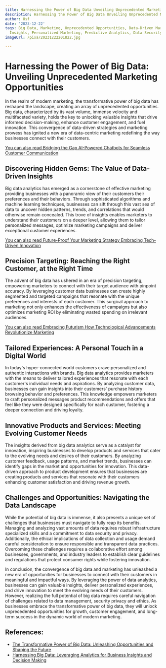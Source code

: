```yaml
---
title: Harnessing the Power of Big Data Unveiling Unprecedented Marketing Opportunities
description: Harnessing the Power of Big Data Unveiling Unprecedented Marketing Opportunities
author: Usf
date: '2023-12-22'
tags: Big Data, Marketing, Unprecedented Opportunities, Data-Driven Marketing, Customer
  Insights, Personalized Marketing, Predictive Analytics, Data Security, Data Privacy
imageUrl: /pixa/20231222201822.jpg

---
```

# Harnessing the Power of Big Data: Unveiling  Unprecedented Marketing Opportunities

In the realm  of modern marketing, the transformative power of big data has reshaped the landscape, creating an array of  unprecedented opportunities. Big data, characterized by its vast volume, immense velocity and multifaceted variety, holds the key to unlocking valuable insights that drive informed decision-making, enhance customer engagement, and fuel innovation.  This convergence of data-driven strategies and marketing prowess has ignited a new  era of data-centric marketing redefining the way businesses connect  with their customers.

[You can also read Bridging  the Gap AI-Powered Chatbots for Seamless Customer Communication](Bridging%20the%20Gap%20AI-Powered%20Chatbots%20for%20Seamless%20Customer%20Communication)


## Discovering Hidden Gems: The  Value of Data-Driven Insights

Big data analytics has emerged as a cornerstone of effective marketing providing businesses with  a panoramic view of their customers their preferences and their behaviors. Through sophisticated algorithms and  machine learning techniques, businesses  can sift through this  vast sea of data  to uncover hidden patterns, trends, and correlations that would otherwise remain concealed. This  trove of insights enables marketers to understand their customers on a deeper  level, allowing them to tailor personalized messages, optimize marketing campaigns and deliver  exceptional customer experiences.

[You can also read Future-Proof Your Marketing Strategy Embracing Tech-Driven  Innovation](Future-Proof%20Your%20Marketing%20Strategy%20Embracing%20Tech-Driven%20Innovation)


## Precision Targeting: Reaching  the  Right Customer, at the  Right Time

The advent of big data  has ushered in an era of precision targeting, empowering marketers to connect with their target audience with pinpoint accuracy. By leveraging customer data businesses can create highly segmented and targeted campaigns that resonate with the unique preferences and interests of each customer. This surgical approach to marketing not only enhances the effectiveness of campaigns  but also optimizes marketing ROI by eliminating wasted spending on irrelevant audiences.

[You can also read Embracing Futurism How Technological Advancements Revolutionize Marketing](Embracing%20Futurism%20How%20Technological%20Advancements%20Revolutionize%20Marketing)


## Tailored Experiences: A Personal Touch in a Digital World

In today's hyper-connected world customers crave personalized and authentic interactions with brands. Big  data analytics provides  marketers with the means to deliver tailored experiences  that resonate  with  each customer's individual  needs and aspirations. By analyzing customer data, businesses can gain insights into their customers' purchase history browsing behavior and preferences. This knowledge  empowers  marketers to craft personalized messages product recommendations and offers  that feel like they  were designed specifically for  each customer, fostering a deeper  connection and driving loyalty.

##  Innovative Products and Services: Meeting  Evolving Customer Needs

The insights derived from big data analytics serve as a catalyst for innovation, inspiring businesses to develop products and services that cater to the evolving needs and desires of their customers. By analyzing customer feedback, usage patterns, and market trends, businesses can identify gaps in the  market and opportunities for innovation. This data-driven approach to product  development ensures that businesses are creating  products and  services that resonate with their customers enhancing customer satisfaction and driving revenue growth.

## Challenges and Opportunities: Navigating the  Data Landscape

While the  potential of  big data is immense, it also presents a unique set of challenges that businesses must  navigate to fully reap its benefits. Managing and analyzing vast  amounts of  data requires robust infrastructure specialized skills and a  commitment to data security and privacy. Additionally,  the ethical implications of data collection and usage demand careful consideration  to ensure responsible  and transparent data practices. Overcoming these challenges requires  a  collaborative  effort among businesses, governments, and industry leaders to establish clear guidelines and regulations that protect consumer rights while fostering innovation.

In conclusion, the convergence  of  big data and marketing has unleashed a  new era of opportunities for businesses to connect with their  customers in meaningful and impactful ways. By leveraging the power of data analytics, businesses can gain valuable insights, deliver personalized experiences, and drive innovation to meet the evolving needs of their customers. However, realizing the full potential of big data requires careful  navigation of  challenges related  to data management, security privacy and ethics. As businesses embrace the transformative power of big data, they  will unlock  unprecedented opportunities  for growth,  customer engagement, and long-term success in the dynamic world  of modern marketing.

## References:
- [The Transformative Power of Big Data: Unleashing Opportunities and Shaping the Future](https://www.linkedin.com/pulse/transformative-power-big-data-unleashing-opportunities-shaping)
- [Harnessing Big Data: Leveraging Analytics for Business Insights and Decision Making](https://www.linkedin.com/pulse/harnessing-big-data-leveraging-analytics-business-insights-brown)
